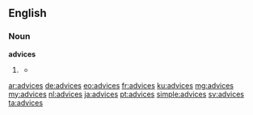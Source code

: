 ==English==

===Noun===
'''advices'''
# {{obsolete}} {{plural of|advice}}
#* {{quote-book|1869|title=The Discipline of the Society of Friends of Iowa Yearly Meeting|author=Society of Friends Iowa Yearly Meeting|page=65|url=http://books.google.com/books?id=sCfE6F3ldFYC&pg=PA65&dq=advices&num=100
|passage=It is desired that the following advices be deliberately read in each subordinate select meeting, at least once in the year:}}

[[ar:advices]]
[[de:advices]]
[[eo:advices]]
[[fr:advices]]
[[ku:advices]]
[[mg:advices]]
[[my:advices]]
[[nl:advices]]
[[ja:advices]]
[[pt:advices]]
[[simple:advices]]
[[sv:advices]]
[[ta:advices]]